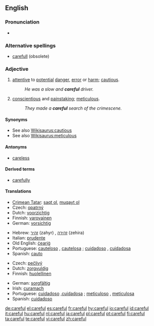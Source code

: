 ==English==

===Pronunciation===
* {{audio|en-us-careful.ogg|Audio (US)}}

===Alternative spellings===
* [[carefull]] (obsolete)

===Adjective===
{{en-adj}}

# [[attentive]] to [[potential]] [[danger]], [[error]] or [[harm]]; [[cautious]].
#: ''He was a slow and '''careful''' driver.''
# [[conscientious]] and [[painstaking]]; [[meticulous]].
#: ''They made a '''careful''' search of the crimescene.''

====Synonyms====
* See also [[Wikisaurus:cautious]]
* See also [[Wikisaurus:meticulous]]

====Antonyms====
* [[careless]]

====Derived terms====
* [[carefully]]

====Translations====
{{trans-top|cautious}}
* [[Crimean Tatar]]: [[saqt olmaq|saqt ol]], [[muqayt olmaq|muqayt ol]]
* Czech: [[opatrný]] {{m}}
* Dutch: [[voorzichtig]]
* Finnish: [[varovainen]]
* German: [[vorsichtig]]
{{trans-mid}}
* Hebrew: [[זהיר]] (zahyr) {{m}}, [[זהירה]] (zehira) {{f}}
* Italian: [[prudente]]
* Old English: [[cearig|ċeariġ]]
* Portuguese: [[cauteloso]] {{m}}, [[cautelosa]] {{f}}; [[cuidadoso]] {{m}}, [[cuidadosa]] {{f}}
* Spanish: [[cauto]]
{{trans-bottom}}

{{trans-top|meticulous}}
* Czech: [[pečlivý]] {{m}}
* Dutch: [[zorgvuldig]]
* Finnish: [[huolellinen]]
{{trans-mid}}
* German: [[sorgfältig]]
* Irish: [[curamach]]
* Portuguese: [[cuidadoso]] {{m}},[[cuidadosa]] {{f}}; [[meticuloso]] {{m}}, [[meticulosa]] {{f}}
* Spanish: [[cuidadoso]]
{{trans-bottom}}

[[de:careful]]
[[el:careful]]
[[es:careful]]
[[fr:careful]]
[[hy:careful]]
[[io:careful]]
[[id:careful]]
[[it:careful]]
[[hu:careful]]
[[nl:careful]]
[[ja:careful]]
[[pl:careful]]
[[pt:careful]]
[[fi:careful]]
[[ta:careful]]
[[te:careful]]
[[vi:careful]]
[[zh:careful]]